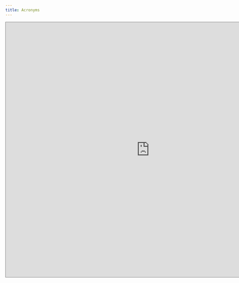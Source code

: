 ```yaml
---
title: Acronyms
---
```


<iframe src="https://docs.google.com/spreadsheets/d/13DC82zJFq2FKEMxF2VMoNN5ZW96NrO6J/edit?gid=1374737484#gid=1374737484" style="border:solid 1px #777" width="900" height="800" frameborder="0" scrolling="no">

[Acronyms Google Doc](https://docs.google.com/spreadsheets/d/13DC82zJFq2FKEMxF2VMoNN5ZW96NrO6J/edit?gid=1374737484#gid=1374737484){.external target="_blank"}